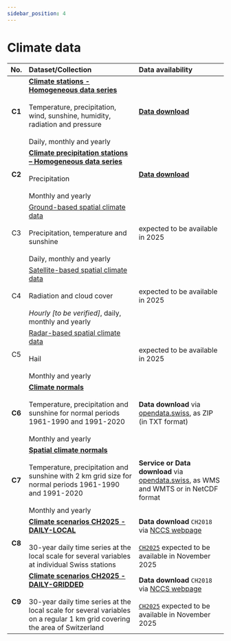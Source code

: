 ```yaml
---
sidebar_position: 4
---
```


# Climate data

| No.    | Dataset/Collection | Data availability |
|:------:|:---------|:---------|
| **C1** | [**Climate stations - Homogeneous data series**](/c-climate-data/c1-climate-stations_homogeneous) <br></br> Temperature, precipitation, wind, sunshine, humidity, radiation and pressure <br></br> Daily, monthly and yearly | [**Data download**](/c-climate-data/c1-climate-stations_homogeneous#data-download) |
| **C2** | [**Climate precipitation stations – Homogeneous data series**](/c-climate-data/c2-climate-percipitation-stations_homogeneous) <br></br> Precipitation <br></br> Monthly and yearly | [**Data download**](/c-climate-data/c2-climate-percipitation-stations_homogeneous#data-download) |
| C3 | [Ground-based spatial climate data](/c-climate-data/c3-ground-based-climate-data) <br></br> Precipitation, temperature and sunshine <br></br> Daily, monthly and yearly | expected to be available in 2025 |
| C4 | [Satellite-based spatial climate data](/c-climate-data/c4-satellite-based-climate-data) <br></br> Radiation and cloud cover <br></br> *Hourly [to be verified]*, daily, monthly and yearly | expected to be available in 2025 |
| C5 | [Radar-based spatial climate data](/c-climate-data/c5-radar-based-climate-data) <br></br> Hail <br></br> Monthly and yearly | expected to be available in 2025 |
| **C6** | [**Climate normals**](/c-climate-data/c6-climate-normals) <br></br> Temperature, precipitation and sunshine for normal periods 1961-1990 and 1991-2020 <br></br> Monthly and yearly | **Data download** via [opendata.swiss](https://opendata.swiss/dataset/klimanormwerte), as ZIP (in TXT format) |
| **C7** | [**Spatial climate normals**](c-climate-data/c7-spatial-climate-normals) <br></br> Temperature, precipitation and sunshine with 2 km grid size for normal periods 1961-1990 and 1991-2020 <br></br> Monthly and yearly | **Service or Data download** via [opendata.swiss](https://opendata.swiss/de/dataset?q=klimanormwerte&sort=score%20desc%2C%20metadata_modified%20desc&organization=bundesamt-fur-meteorologie-und-klimatologie-meteoschweiz&res_format=SERVICE), as WMS and WMTS or in NetCDF format |
| **C8** | [**Climate scenarios CH2025 - DAILY-LOCAL**](/c-climate-data/c8-c9-climate-scenarios) <br></br> 30-year daily time series at the local scale for several variables at individual Swiss stations | **Data download** `CH2018` via [NCCS webpage](https://www.nccs.admin.ch/nccs/en/home/climate-change-and-impacts/swiss-climate-change-scenarios.html) <br></br> [`CH2025`](/c-climate-data/c8-c9-climate-scenarios#data-download) expected to be available in November 2025 |
| **C9** | [**Climate scenarios CH2025 - DAILY-GRIDDED**](/c-climate-data/c8-c9-climate-scenarios) <br></br> 30-year daily time series at the local scale for several variables on a regular 1 km grid covering the area of Switzerland | **Data download** `CH2018` via [NCCS webpage](https://www.nccs.admin.ch/nccs/en/home/climate-change-and-impacts/swiss-climate-change-scenarios.html) <br></br> [`CH2025`](/c-climate-data/c8-c9-climate-scenarios#data-download) expected to be available in November 2025 |
